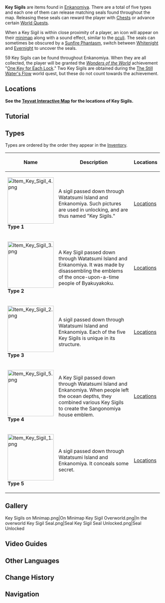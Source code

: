 {{Item Infobox
|image        = Key Sigils.png
|type         = Consumables
|invCategory  = Precious Items
|description  = A  Key Sigil passed down through Watatsumi Island and Enkanomiya.
|source1      = Found in [[Enkanomiya]]
|source2      = [[The Still Water's Flow]]
}}
'''Key Sigils''' are items found in [[Enkanomiya]]. There are a total of five types and each one of them can release matching seals found throughout the map. Releasing these seals can reward the player with [[Chests]] or advance certain [[World Quests]].

When a Key Sigil is within close proximity of a player, an icon will appear on their [[minimap]] along with a sound effect, similar to the [[oculi]]. The seals can sometimes be obscured by a [[Sunfire Phantasm]], switch between [[Whitenight]] and [[Evernight]] to uncover the seals.

59 Key Sigils can be found throughout Enkanomiya. When they are all collected, the player will be granted the ''[[Wonders of the World]]'' achievement "[[One Key for Each Lock]]." Two Key Sigils are obtained during the [[The Still Water's Flow]] world quest, but these do not count towards the achievement.

==Locations==
'''See the [https://webstatic-sea.mihoyo.com/app/ys-map-sea/index.html#/map/7?shown_types=320,325,326,327,328 Teyvat Interactive Map] for the locations of Key Sigils.'''

==Tutorial==
{{Transclude|Tutorials/Key Sigil}}

==Types==
Types are ordered by the order they appear in the [[Inventory]].
{| class="article-table tdc1"
!Name!!Description!!Locations
|-
| [[File:Item Key Sigil 4.png|150px]]<br />'''Type 1'''
| A sigil passed down through Watatsumi Island and Enkanomiya. Such pictures are used in unlocking, and are thus named "Key Sigils."
| [https://webstatic-sea.mihoyo.com/app/ys-map-sea/index.html#/map/7?shown_types=320 Locations]
|-
| [[File:Item Key Sigil 3.png|150px]]<br />'''Type 2'''
| A Key Sigil passed down through Watatsumi Island and Enkanomiya. It was made by disassembling the emblems of the once-upon-a-time people of Byakuyakoku.
| [https://webstatic-sea.mihoyo.com/app/ys-map-sea/index.html#/map/7?shown_types=328 Locations]
|-
| [[File:Item Key Sigil 2.png|150px]]<br />'''Type 3'''
| A sigil passed down through Watatsumi Island and Enkanomiya. Each of the five Key Sigils is unique in its structure.
| [https://webstatic-sea.mihoyo.com/app/ys-map-sea/index.html#/map/7?shown_types=325 Locations]
|-
| [[File:Item Key Sigil 5.png|150px]]<br />'''Type 4'''
| A Key Sigil passed down through Watatsumi Island and Enkanomiya. When people left the ocean depths, they combined various Key Sigils to create the Sangonomiya house emblem.
| [https://webstatic-sea.mihoyo.com/app/ys-map-sea/index.html#/map/7?shown_types=327 Locations]
|-
| [[File:Item Key Sigil 1.png|150px]]<br />'''Type 5'''
| A sigil passed down through Watatsumi Island and Enkanomiya. It conceals some secret.
| [https://webstatic-sea.mihoyo.com/app/ys-map-sea/index.html#/map/7?shown_types=326 Locations]
|}

==Gallery==
<gallery hideaddbutton="true" captionalign="center">
Key Sigils on Minimap.png|On Minimap
Key Sigil Overworld.png|In the overworld
Key Sigil Seal.png|Seal
Key Sigil Seal Unlocked.png|Seal Unlocked
</gallery>

==Video Guides==
{{EVT
|video1   = https://youtu.be/AD67VB9FgAc
|caption1 = All Key Sigil Locations
}}

==Other Languages==
{{Other Languages
|en      = Key Sigil
|zhs     = 键纹
|zhs_rm  = Jiàn wén
|zht     = 鍵紋
|zht_rm  = Jiàn wén
|zh_tl   = Key Pattern
|ja      = 鍵紋
|ja_rm   = Kenmon{{Assumed}}
|ja_tl   = Key Pattern
|ko      = 건문
|ko_rm   = Geonmun
|ko_tl   = Key Sigil
|es      = Llave con patrón
|es_tl   = Key with Pattern
|fr      = Sigil-clé
|fr_tl   = Key-Sigil
|ru      = Знак-ключ
|ru_tl   = 
|th      = Key Sigil
|vi      = Ấn Khóa
|vi_tl   = 
|de      = Schlüsselmuster
|de_tl   = Key Pattern
|id      = Sigil Kunci
|id_tl   = Key Sigil
|pt      = Padrão de Chave
|pt_tl   = 
}}

==Change History==
{{Change History|2.4}}

==Navigation==
{{Exploration Navbox|Inazuma}}